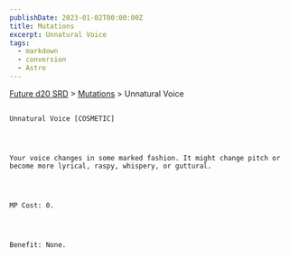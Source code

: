 ```yaml
---
publishDate: 2023-01-02T00:00:00Z
title: Mutations
excerpt: Unnatural Voice
tags:
  - markdown
  - conversion
  - Astro
---
```







[Future d20 SRD](/#futureD20)
     > [Mutations](future-d20-srd-mutations-index)
     > Unnatural Voice
    




## 
    Unnatural Voice [COSMETIC]
   



    Your voice changes in some marked fashion. It might change pitch or become more lyrical, raspy, whispery, or guttural.
   



    MP Cost: 0.
   



    Benefit: None.
   





